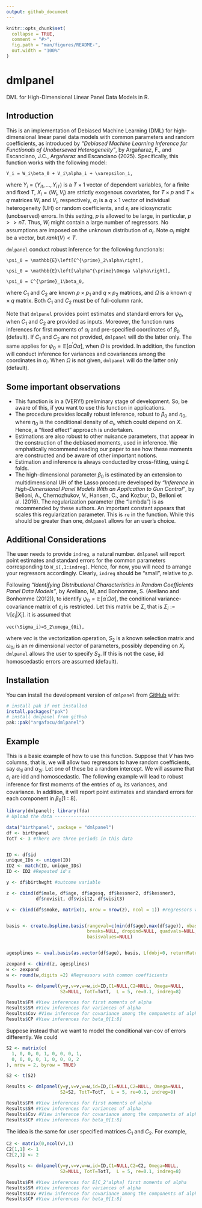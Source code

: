 ---
output: github_document
---

<!-- README.md is generated from README.Rmd. Please edit that file -->

```{r, include = FALSE}
knitr::opts_chunk$set(
  collapse = TRUE,
  comment = "#>",
  fig.path = "man/figures/README-",
  out.width = "100%"
)
```

# dmlpanel

<!-- badges: start -->
<!-- badges: end -->

DML for High-Dimensional Linear Panel Data Models in R.

## Introduction
This is an implementation of Debiased Machine Learning (DML) for high-dimensional linear panel data models with common parameters and random coefficients, as introduced by _"Debiased Machine Learning Inference for Functionals of Unoberseved Heterogeneity"_, by Argañaraz, F., and Escanciano, J.C., Argañaraz and Escanciano (2025). Specifically, this function works with the following model:
```math
Y_i = W_i\beta_0 + V_i\alpha_i + \varepsilon_i,
```
where $Y_{i}=(Y_{i1},...,Y_{iT})$ is a $T\times1$ vector of dependent variables, for a finite and fixed $T,$ $X_{i}=(W_{i},V_{i})$ are strictly exogenous covariates, for $T\times p$ and $T\times q$ matrices $W_{i}$ and $V_{i},$ respectively, $\alpha_{i}$ is a $q\times1$ vector of individual heterogeneity (UH) or random coefficients, and $\varepsilon_{i}$ are idiosyncratic (unobserved) errors. In this setting, $p$ is allowed to be large, in particular, $p>>nT$. Thus, $W_i$ might contain a large number of regressors. No assumptions are imposed on the unknown distribution of $\alpha_i$. Note $\alpha_i$ might be a vector, but $rank(V) < T$. 

`dmlpanel` conduct robust inference for the following functionals: 
```math
\psi_0 = \mathbb{E}\left[C^{\prime}_2\alpha\right],
```

```math
\psi_0 = \mathbb{E}\left[\alpha^{\prime}\Omega \alpha\right],
```
```math
\psi_0 = C^{\prime}_1\beta_0,
```

where $C_1$ and $C_2$ are known $p \times p_1$ and $q \times p_2$ matrices, and $\Omega$ is a known $q \times q$ matrix. Both $C_1$ and $C_2$ must be of full-column rank. 

Note that `dmlpanel` provides point estimates and standard errors for $\psi_0$, when $C_1$ and $C_2$ are provided as inputs. Moreover, the function runs inferences for first moments of $\alpha_i$ and pre-specified coordinates of $\beta_0$ (default). If  $C_1$ and $C_2$ are not provided, `dmlpanel` will do the latter only.  The same applies for $\psi_0 = \mathbb{E}\left[\alpha^{\prime}\Omega \alpha\right]$, when $\Omega$ is provided. In addition, the function will conduct inference for variances and covariances among the coordinates in $\alpha_i$. When $\Omega$ is not given, `dmlpanel` will do the latter only (default). 

## Some important observations 

+ This function is in a (VERY!) preliminary stage of development. So, be aware of this, if you want to use this function in applications.
+  The procedure provides locally robust inference, robust to $\beta_0$ and $\eta_0$, where $\eta_0$ is the conditional density of $\alpha_i$, which could depend on $X$. Hence, a "fixed effect" approach is undertaken.
+ Estimations are also robust to other nuisance parameters, that appear in the construction of the debiased moments, used in inference. We emphatically recommend reading our paper to see how these moments are constructed and be aware of other important notions.
+ Estimation and inference is always conducted by cross-fitting, using $L$ folds.
+ The high-dimensional parameter $\beta_0$ is estimated by an extension to multidimensional UH of the Lasso procedure developed by  _"Inference in High-Dimensional Panel Models With an Application to Gun Control"_, by Belloni, A., Chernozhukov, V., Hansen, C., and Kozbur, D., Belloni et al. (2016). The regularization parameter (the "lambda") is as recommended by these authors. An important constant appears that scales this regularization parameter. This is `re` in the function. While this should be greater than one, `dmlpanel` allows for an user's choice.

## Additional Considerations 

The user needs to provide `indreg`, a natural number. `dmlpanel` will report point estimates and standard errors for the common parameters corresponding to `W_i[,1:indreg]`. Hence, for now, you will need to arrange your regressors accordingly. Clearly, `indreg` should be "small", relative to $p$. 

Following _"Identifying Distributional Characteristics in Random Coefficients Panel Data Models"_, by Arellano, M, and Bonhomme, S. (Arellano and Bonhomme (2012)), to identify $\psi_0 = \mathbb{E}\left[\alpha^{\prime}\Omega \alpha\right]$, the conditional variance-covariance matrix of $\varepsilon_i$ is restricted. Let this matrix be $\Sigma$, that is  $\Sigma_i:=\mathbb{V}\left[\varepsilon_i| X_i\right]$. it is assumed that 
```math
vec(\Sigma_i)=S_2\omega_{0i},
```
where $vec$ is the vectorization operation, $S_2$ is a known selection matrix and $\omega_{0i}$ is an $m$ dimensional vector of parameters, possibly depending on $X_i$. `dmlpanel` allows the user to specify $S_2$. If this is not the case, iid homoscedastic errors are assumed (default). 

## Installation

You can install the development version of `dmlpanel` from [GitHub](https://github.com/) with:

``` r
# install pak if not installed
install.packages("pak")
# install dmlpanel from github
pak::pak("argafacu/dmlpanel")
```

## Example

This is a basic example of how to use this function. Suppose that $V$ has two columns, that is, we will allow two regressors to have random coefficients, say $\alpha_{1i}$ and $\alpha_{2i}$. Let one of these be a random intercept. We will assume that $\varepsilon_i$ are idd and homoscedastic. The following example will lead to robust inference for first moments of the entries of $\alpha_i$, its variances, and covariance. In addition, it will report point estimates and standard errors for each component in $\beta_0[1:8]$.   

```{r}
library(dmlpanel); library(fda)
# Upload the data ---------------------------------------------------------

data("birthpanel", package = "dmlpanel")
df <- birthpanel
TotT <- 3 #There are three periods in this data


ID <- df$id 
unique_IDs <- unique(ID)
ID2 <- match(ID, unique_IDs)
ID <- ID2 #Repeated id's

y <- df$birthwght #outcome variable 

z <- cbind(df$male, df$age, df$agesq, df$kessner2, df$kessner3, 
           df$novisit, df$visit2, df$visit3)

v <- cbind(df$smoke, matrix(1, nrow = nrow(z), ncol = 1)) #regressors with random coefficents. Note that we allow for a random intercept. 


basis <- create.bspline.basis(rangeval=c(min(df$age),max(df$age)), nbasis=5, norder=4,
                              breaks=NULL, dropind=NULL, quadvals=NULL, values=NULL,
                              basisvalues=NULL)


agesplines <- eval.basis(as.vector(df$age), basis, Lfdobj=0, returnMatrix=FALSE) #Create a flexible basis for age

zexpand <- cbind(z, agesplines)
w <- zexpand
w <- round(w,digits =2) #Regressors with common coefficients

Results <- dmlpanel(y=y,v=v,w=w,id=ID,C1=NULL,C2=NULL, Omega=NULL, 
                    S2=NULL, TotT=TotT,  L = 5, re=0.1, indreg=8)

Results$FM #View inferences for first moments of alpha
Results$SM #View inferences for variances of alpha
Results$Cov #View inference for covariance among the components of alpha
Results$CP #View inferences for beta_0[1:8]
```

Suppose instead that we want to model the conditional var-cov of errors differently. We could 
```{r}
S2 <- matrix(c(
  1, 0, 0, 0, 1, 0, 0, 0, 1,
  0, 0, 0, 0, 1, 0, 0, 0, 2
), nrow = 2, byrow = TRUE)

S2 <- t(S2)

Results <- dmlpanel(y=y,v=v,w=w,id=ID,C1=NULL,C2=NULL, Omega=NULL, 
                    S2=S2, TotT=TotT,  L = 5, re=0.1, indreg=8)

Results$FM #View inferences for first moments of alpha
Results$SM #View inferences for variances of alpha
Results$Cov #View inference for covariance among the components of alpha
Results$CP #View inferences for beta_0[1:8]
```

The idea is the same for user specified matrices $C_1$ and $C_2$. For example, 

```{r}
C2 <- matrix(0,ncol(v),1)
C2[1,1] <- 1
C2[2,1] <- 2

Results <- dmlpanel(y=y,v=v,w=w,id=ID,C1=NULL,C2=C2, Omega=NULL, 
                    S2=NULL, TotT=TotT,  L = 5, re=0.1, indreg=8)

Results$FM #View inferences for E[C_2'alpha] first moments of alpha
Results$SM #View inferences for variances of alpha
Results$Cov #View inference for covariance among the components of alpha
Results$CP #View inferences for beta_0[1:8]
```
